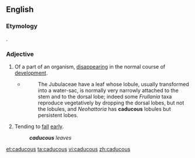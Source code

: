 ==English==

===Etymology===
{{etyl|la}} {{term|caducus|cadūcus|falling; transitory|lang=la}}.

===Adjective===
{{en-adj}}

# {{biology}} Of a part of an organism, [[disappear]]ing in the normal course of [[development]].
#* {{RQ:Schuster Hepaticae V|4}}
#*: The Jubulaceae have a leaf whose lobule, usually transformed into a water-sac, is normally very narrowly attached to the stem and to the dorsal lobe; indeed some ''Frullania'' taxa reproduce vegetatively by dropping the dorsal lobes, but not the lobules, and ''Neohattoria'' has '''caducous''' lobules but persistent lobes.
# {{botany}} Tending to [[fall]] [[early]].
#: '''''caducous''' leaves''

{{Webster 1913}}

[[et:caducous]]
[[ta:caducous]]
[[vi:caducous]]
[[zh:caducous]]
